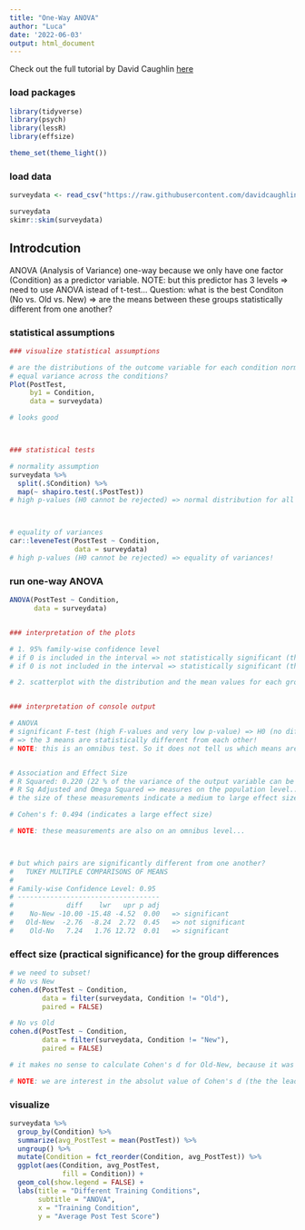 ```yaml
---
title: "One-Way ANOVA"
author: "Luca"
date: '2022-06-03'
output: html_document
---
```


Check out the full tutorial by David Caughlin [here](https://www.youtube.com/watch?v=yoPGwvUzjgQ&list=PLKkRkURCtPjCJOZHskCoyJCPb8wMDs2CW&index=23)


### load packages

```r
library(tidyverse)
library(psych)
library(lessR)
library(effsize)

theme_set(theme_light())
```

### load data

```r
surveydata <- read_csv("https://raw.githubusercontent.com/davidcaughlin/R-Tutorial-Data-Files/master/TrainingEvaluation_ThreeGroupPost.csv")

surveydata
skimr::skim(surveydata)
```


## Introdcution

ANOVA (Analysis of Variance)
one-way because we only have one factor (Condition) as a predictor variable.
NOTE: but this predictor has 3 levels => need to use ANOVA istead of t-test...
Question: what is the best Conditon (No vs. Old vs. New) => are the means between these groups statistically different from one another?


### statistical assumptions

```r
### visualize statistical assumptions

# are the distributions of the outcome variable for each condition normally distributed?
# equal variance across the conditions?
Plot(PostTest,
     by1 = Condition,
     data = surveydata)

# looks good



### statistical tests

# normality assumption
surveydata %>% 
  split(.$Condition) %>% 
  map(~ shapiro.test(.$PostTest))
# high p-values (H0 cannot be rejected) => normal distribution for all Conditions!



# equality of variances
car::leveneTest(PostTest ~ Condition,
                data = surveydata)
# high p-values (H0 cannot be rejected) => equality of variances!
```



### run one-way ANOVA

```r
ANOVA(PostTest ~ Condition,
      data = surveydata)


### interpretation of the plots

# 1. 95% family-wise confidence level
# if 0 is included in the interval => not statistically significant (the difference between Old and New is not statistically significant)
# if 0 is not included in the interval => statistically significant (the differences between No and New AND Old and No is statistically significant)

# 2. scatterplot with the distribution and the mean values for each group (Condition)


### interpretation of console output

# ANOVA
# significant F-test (high F-values and very low p-value) => H0 (no differences in means) can be rejected!
# => the 3 means are statistically different from each other!
# NOTE: this is an omnibus test. So it does not tell us which means are different! It just states that statistically significant differences exist.


# Association and Effect Size
# R Squared: 0.220 (22 % of the variance of the output variable can be explained by Condition)
# R Sq Adjusted and Omega Squared => measures on the population level...
# the size of these measurements indicate a medium to large effect size

# Cohen's f: 0.494 (indicates a large effect size)

# NOTE: these measurements are also on an omnibus level...



# but which pairs are significantly different from one another?
#   TUKEY MULTIPLE COMPARISONS OF MEANS 
# 
# Family-wise Confidence Level: 0.95 
# ----------------------------------- 
#             diff    lwr   upr p adj 
#    No-New -10.00 -15.48 -4.52  0.00   => significant
#   Old-New  -2.76  -8.24  2.72  0.45   => not significant
#    Old-No   7.24   1.76 12.72  0.01   => significant
```


### effect size (practical significance) for the group differences

```r
# we need to subset!
# No vs New
cohen.d(PostTest ~ Condition,
        data = filter(surveydata, Condition != "Old"),
        paired = FALSE)

# No vs Old
cohen.d(PostTest ~ Condition,
        data = filter(surveydata, Condition != "New"),
        paired = FALSE)

# it makes no sense to calculate Cohen's d for Old-New, because it was not significant!

# NOTE: we are interest in the absolut value of Cohen's d (the the leading signs do not matter, they are arbitrary)
```


### visualize

```r
surveydata %>% 
  group_by(Condition) %>% 
  summarize(avg_PostTest = mean(PostTest)) %>% 
  ungroup() %>% 
  mutate(Condition = fct_reorder(Condition, avg_PostTest)) %>% 
  ggplot(aes(Condition, avg_PostTest,
             fill = Condition)) + 
  geom_col(show.legend = FALSE) + 
  labs(title = "Different Training Conditions",
       subtitle = "ANOVA",
       x = "Training Condition",
       y = "Average Post Test Score")
```

